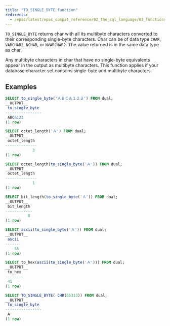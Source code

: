 ```yaml
---
title: "TO_SINGLE_BYTE function"
redirects:
  - /epas/latest/epas_compat_reference/02_the_sql_language/03_functions_and_operators/to_single_byte/ #generated for docs/epas/reorg-role-use-case-mode
---
```


`TO_SINGLE_BYTE` returns char with all its multibyte characters converted to their corresponding single-byte characters. Char can be of data type `CHAR`, `VARCHAR2`, `NCHAR`, or `NVARCHAR2`. The value returned is in the same data type as char.

Any multibyte characters in char that have no single-byte equivalents appear in the output as multibyte characters. This function applies if your database character set contains single-byte and multibyte characters.

## Examples

```sql
SELECT to_single_byte('ＡＢＣ＆１２３') FROM dual;
__OUTPUT__
 to_single_byte 
----------------
 ABC&123
(1 row)
```

```sql
SELECT octet_length('Ａ') FROM dual;
__OUTPUT__
 octet_length 
--------------
            3
(1 row)
```

```sql
SELECT octet_length(to_single_byte('Ａ')) FROM dual;
__OUTPUT__
 octet_length 
--------------
            1
(1 row)
```

```sql
SELECT bit_length(to_single_byte('Ａ')) FROM dual;
__OUTPUT__
 bit_length 
------------
          8
(1 row)
```

```sql
SELECT ascii(to_single_byte('Ａ')) FROM dual;
__OUTPUT__
 ascii 
-------
    65
(1 row)
```

```sql
SELECT to_hex(ascii(to_single_byte('Ａ'))) FROM dual;
__OUTPUT__
 to_hex 
--------
 41
(1 row)
```

```sql
SELECT TO_SINGLE_BYTE( CHR(65313)) FROM dual;
__OUTPUT__
 to_single_byte 
----------------
 A
(1 row)
```